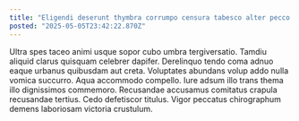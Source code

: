 ```yaml
---
title: "Eligendi deserunt thymbra corrumpo censura tabesco alter pecco ipsam complectus."
posted: "2025-05-05T23:42:22.870Z"
---
```


Ultra spes taceo animi usque sopor cubo umbra tergiversatio. Tamdiu aliquid clarus quisquam celebrer dapifer. Derelinquo tendo coma adnuo eaque urbanus quibusdam aut creta.
Voluptates abundans volup addo nulla vomica succurro. Aqua accommodo compello. Iure adsum illo trans thema illo dignissimos commemoro.
Recusandae accusamus comitatus crapula recusandae tertius. Cedo defetiscor titulus. Vigor peccatus chirographum demens laboriosam victoria crustulum.
